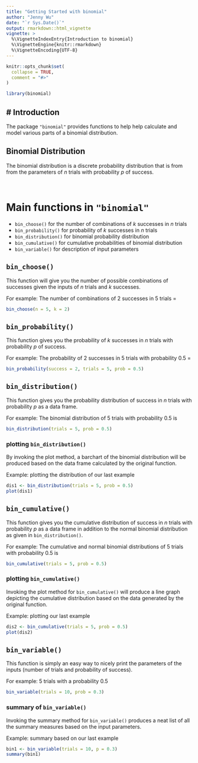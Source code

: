 ```yaml
---
title: "Getting Started with binomial"
author: "Jenny Wu"
date: "`r Sys.Date()`"
output: rmarkdown::html_vignette
vignette: >
  %\VignetteIndexEntry{Introduction to binomial}
  %\VignetteEngine{knitr::rmarkdown}
  %\VignetteEncoding{UTF-8}
---
```


```r
knitr::opts_chunk$set(
  collapse = TRUE,
  comment = "#>"
)
```

```r
library(binomial)
```

# Introduction
---
The package `"binomial"` provides functions to help help calculate and model various parts of a binomial distribution.

## Binomial Distribution
The binomial distribution is a discrete probability distribution that is from from the parameters of $n$ trials with probability $p$ of success.

\ 

# Main functions in `"binomial"`
+ `bin_choose()` for the number of combinations of $k$ successes in $n$ trials
+ `bin_probability()` for probability of $k$ successes in $n$ trials
+ `bin_distribution()` for binomial probability distribution
+ `bin_cumulative()` for cumulative probabilities of binomial distribution
+ `bin_variable()` for description of input parameters

## `bin_choose()`
This function will give you the number of possible combinations of successes given the inputs of $n$ trials and $k$ successes.

For example:
The number of combinations of 2 successes in 5 trials =
```r
bin_choose(n = 5, k = 2)
```

## `bin_probability()`
This function gives you the probability of $k$ successes in $n$ trials with probability $p$ of success.

For example:
The probability of 2 successes in 5 trials with probability 0.5 =
```r
bin_probability(success = 2, trials = 5, prob = 0.5)
```

## `bin_distribution()`
This function gives you the probability distribution of success in $n$ trials with probability $p$ as a data frame.

For example:
The binomial distribution of 5 trials with probability 0.5 is
```r
bin_distribution(trials = 5, prob = 0.5)
```

### plotting `bin_distribution()`
By invoking the plot method, a barchart of the binomial distribution will be produced based on the data frame calculated by the original function.

Example:
plotting the distribution of our last example
```r
dis1 <- bin_distribution(trials = 5, prob = 0.5)
plot(dis1)
```

## `bin_cumulative()`
This function gives you the cumulative distribution of success in $n$ trials with probability $p$ as a data frame in addition to the normal binomial distribution as given in `bin_distribution()`.

For example:
The cumulative and normal binomial distributions of 5 trials with probability 0.5 is
```r
bin_cumulative(trials = 5, prob = 0.5)
```

### plotting `bin_cumulative()`
Invoking the plot method for `bin_cumulative()` will produce a line graph depicting the cumulative distribution based on the data generated by the original function.

Example:
plotting our last example
```r
dis2 <- bin_cumulative(trials = 5, prob = 0.5)
plot(dis2)
```

## `bin_variable()`
This function is simply an easy way to nicely print the parameters of the inputs (number of trials and probability of success).

For example:
5 trials with a probability 0.5
```r
bin_variable(trials = 10, prob = 0.3)
```

### summary of `bin_variable()`
Invoking the summary method for `bin_variable()` produces a neat list of all the summary measures based on the input parameters.

Example:
summary based on our last example
```r
bin1 <- bin_variable(trials = 10, p = 0.3)
summary(bin1)
```
